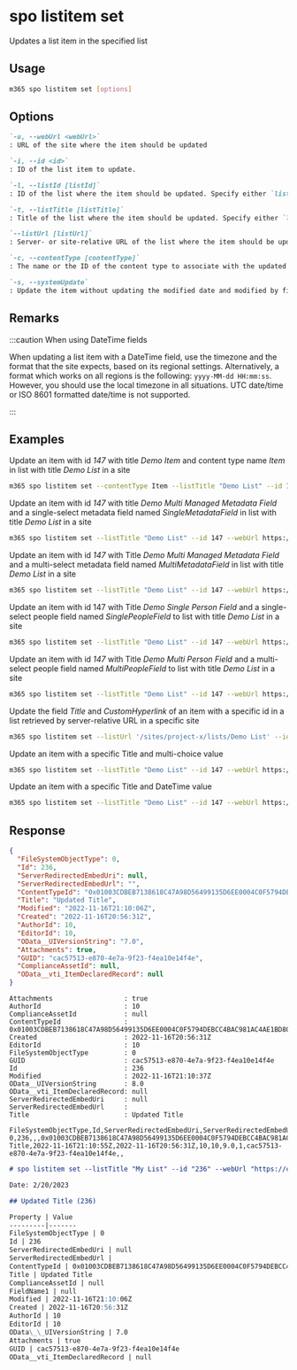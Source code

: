 
# spo listitem set

Updates a list item in the specified list

## Usage

```sh
m365 spo listitem set [options]
```

## Options

```md definition-list
`-u, --webUrl <webUrl>`
: URL of the site where the item should be updated

`-i, --id <id>`
: ID of the list item to update.

`-l, --listId [listId]`
: ID of the list where the item should be updated. Specify either `listTitle`, `listId` or `listUrl`

`-t, --listTitle [listTitle]`
: Title of the list where the item should be updated. Specify either `listTitle`, `listId` or `listUrl`

`--listUrl [listUrl]`
: Server- or site-relative URL of the list where the item should be updated. Specify either `listTitle`, `listId` or `listUrl`

`-c, --contentType [contentType]`
: The name or the ID of the content type to associate with the updated item

`-s, --systemUpdate`
: Update the item without updating the modified date and modified by fields
```

<Global />

## Remarks

:::caution When using DateTime fields

When updating a list item with a DateTime field, use the timezone and the format that the site expects, based on its regional settings. Alternatively, a format which works on all regions is the following: `yyyy-MM-dd HH:mm:ss`. However, you should use the local timezone in all situations. UTC date/time or ISO 8601 formatted date/time is not supported.

:::

## Examples

Update an item with id _147_ with title _Demo Item_ and content type name _Item_ in list with title _Demo List_ in a site

```sh
m365 spo listitem set --contentType Item --listTitle "Demo List" --id 147 --webUrl https://contoso.sharepoint.com/sites/project-x --Title "Demo Item"
```

Update an item with id _147_ with title _Demo Multi Managed Metadata Field_ and a single-select metadata field named _SingleMetadataField_ in list with title _Demo List_ in a site

```sh
m365 spo listitem set --listTitle "Demo List" --id 147 --webUrl https://contoso.sharepoint.com/sites/project-x --Title "Demo Single Managed Metadata Field" --SingleMetadataField "TermLabel1|fa2f6bfd-1fad-4d18-9c89-289fe6941377;"
```

Update an item with id _147_ with Title _Demo Multi Managed Metadata Field_ and a multi-select metadata field named _MultiMetadataField_ in list with title _Demo List_ in a site

```sh
m365 spo listitem set --listTitle "Demo List" --id 147 --webUrl https://contoso.sharepoint.com/sites/project-x --Title "Demo Multi Managed Metadata Field" --MultiMetadataField "TermLabel1|cf8c72a1-0207-40ee-aebd-fca67d20bc8a;TermLabel2|e5cc320f-8b65-4882-afd5-f24d88d52b75;"
```

Update an item with id 147 with Title _Demo Single Person Field_ and a single-select people field named _SinglePeopleField_ to list with title _Demo List_ in a site

```sh
m365 spo listitem set --listTitle "Demo List" --id 147 --webUrl https://contoso.sharepoint.com/sites/project-x --Title "Demo Single Person Field" --SinglePeopleField "[{'Key':'i:0#.f|membership|markh@conotoso.com'}]"
```

Update an item with id _147_ with Title _Demo Multi Person Field_ and a multi-select people field named _MultiPeopleField_ to list with title _Demo List_ in a site

```sh
m365 spo listitem set --listTitle "Demo List" --id 147 --webUrl https://contoso.sharepoint.com/sites/project-x --Title "Demo Multi Person Field" --MultiPeopleField "[{'Key':'i:0#.f|membership|markh@conotoso.com'},{'Key':'i:0#.f|membership|john.doe@conotoso.com'}]"
```

Update the field _Title_ and _CustomHyperlink_ of an item with a specific id in a list retrieved by server-relative URL in a specific site

```sh
m365 spo listitem set --listUrl '/sites/project-x/lists/Demo List' --id 147 --webUrl https://contoso.sharepoint.com/sites/project-x --Title "Demo Hyperlink Field" --CustomHyperlink "https://www.bing.com, Bing"
```

Update an item with a specific Title and multi-choice value

```sh
m365 spo listitem set --listTitle "Demo List" --id 147 --webUrl https://contoso.sharepoint.com/sites/project-x --Title "Demo multi-choice Field" --MultiChoiceField "Choice 1;#Choice 2;#Choice 3"
```

Update an item with a specific Title and DateTime value

```sh
m365 spo listitem set --listTitle "Demo List" --id 147 --webUrl https://contoso.sharepoint.com/sites/project-x --Title "Demo DateTime Field" --SomeDateTimeField "2023-01-16 15:30:00"
```

## Response

<Tabs>
  <TabItem value="JSON">

  ```json
  {
    "FileSystemObjectType": 0,
    "Id": 236,
    "ServerRedirectedEmbedUri": null,
    "ServerRedirectedEmbedUrl": "",
    "ContentTypeId": "0x01003CDBEB7138618C47A98D56499135D6EE0004C0F5794DEBCC4BAC981AC4AE1BD803",
    "Title": "Updated Title",
    "Modified": "2022-11-16T21:10:06Z",
    "Created": "2022-11-16T20:56:31Z",
    "AuthorId": 10,
    "EditorId": 10,
    "OData__UIVersionString": "7.0",
    "Attachments": true,
    "GUID": "cac57513-e870-4e7a-9f23-f4ea10e14f4e",
    "ComplianceAssetId": null,
    "OData__vti_ItemDeclaredRecord": null
  }
  ```

  </TabItem>
  <TabItem value="Text">

  ```text
  Attachments                  : true
  AuthorId                     : 10
  ComplianceAssetId            : null
  ContentTypeId                : 0x01003CDBEB7138618C47A98D56499135D6EE0004C0F5794DEBCC4BAC981AC4AE1BD803
  Created                      : 2022-11-16T20:56:31Z
  EditorId                     : 10
  FileSystemObjectType         : 0
  GUID                         : cac57513-e870-4e7a-9f23-f4ea10e14f4e
  Id                           : 236
  Modified                     : 2022-11-16T21:10:37Z
  OData__UIVersionString       : 8.0
  OData__vti_ItemDeclaredRecord: null
  ServerRedirectedEmbedUri     : null
  ServerRedirectedEmbedUrl     :
  Title                        : Updated Title
  ```

  </TabItem>
  <TabItem value="CSV">

  ```csv
  FileSystemObjectType,Id,ServerRedirectedEmbedUri,ServerRedirectedEmbedUrl,ContentTypeId,Title,Modified,Created,AuthorId,EditorId,OData__UIVersionString,Attachments,GUID,ComplianceAssetId,OData__vti_ItemDeclaredRecord
  0,236,,,0x01003CDBEB7138618C47A98D56499135D6EE0004C0F5794DEBCC4BAC981AC4AE1BD803,Updated Title,2022-11-16T21:10:55Z,2022-11-16T20:56:31Z,10,10,9.0,1,cac57513-e870-4e7a-9f23-f4ea10e14f4e,,
  ```

  </TabItem>
  <TabItem value="Markdown">

  ```md
  # spo listitem set --listTitle "My List" --id "236" --webUrl "https://contoso.sharepoint.com" --Title "Updated Title"

  Date: 2/20/2023

  ## Updated Title (236)

  Property | Value
  ---------|-------
  FileSystemObjectType | 0
  Id | 236
  ServerRedirectedEmbedUri | null
  ServerRedirectedEmbedUrl |
  ContentTypeId | 0x01003CDBEB7138618C47A98D56499135D6EE0004C0F5794DEBCC4BAC981AC4AE1BD803
  Title | Updated Title
  ComplianceAssetId | null
  FieldName1 | null
  Modified | 2022-11-16T21:10:06Z
  Created | 2022-11-16T20:56:31Z
  AuthorId | 10
  EditorId | 10
  OData\_\_UIVersionString | 7.0
  Attachments | true
  GUID | cac57513-e870-4e7a-9f23-f4ea10e14f4e
  OData__vti_ItemDeclaredRecord | null
  ```

  </TabItem>
</Tabs>

